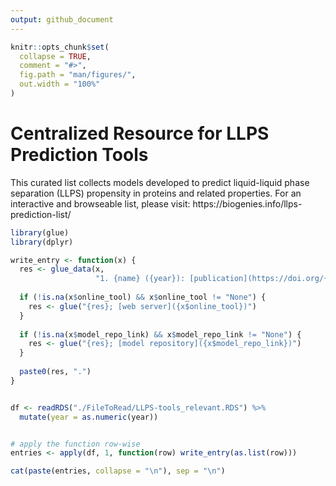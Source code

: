 ```yaml
---
output: github_document
---
```


<!-- README.md is generated from README.Rmd. Please edit that file -->


```r
knitr::opts_chunk$set(
  collapse = TRUE,
  comment = "#>",
  fig.path = "man/figures/",
  out.width = "100%"
)
```

# Centralized Resource for LLPS Prediction Tools

This curated list collects models developed to predict liquid-liquid phase separation (LLPS) propensity in proteins and related properties. For an interactive and browseable list, please visit: https://biogenies.info/llps-prediction-list/ 

```r
library(glue)
library(dplyr)

write_entry <- function(x) {
  res <- glue_data(x, 
                   "1. {name} ({year}): [publication](https://doi.org/{doi})")
  
  if (!is.na(x$online_tool) && x$online_tool != "None") {
    res <- glue("{res}; [web server]({x$online_tool})")
  }
  
  if (!is.na(x$model_repo_link) && x$model_repo_link != "None") {
    res <- glue("{res}; [model repository]({x$model_repo_link})")
  }
  
  paste0(res, ".")
}


df <- readRDS("./FileToRead/LLPS-tools_relevant.RDS") %>% 
  mutate(year = as.numeric(year))


# apply the function row-wise
entries <- apply(df, 1, function(row) write_entry(as.list(row)))

cat(paste(entries, collapse = "\n"), sep = "\n")
```

